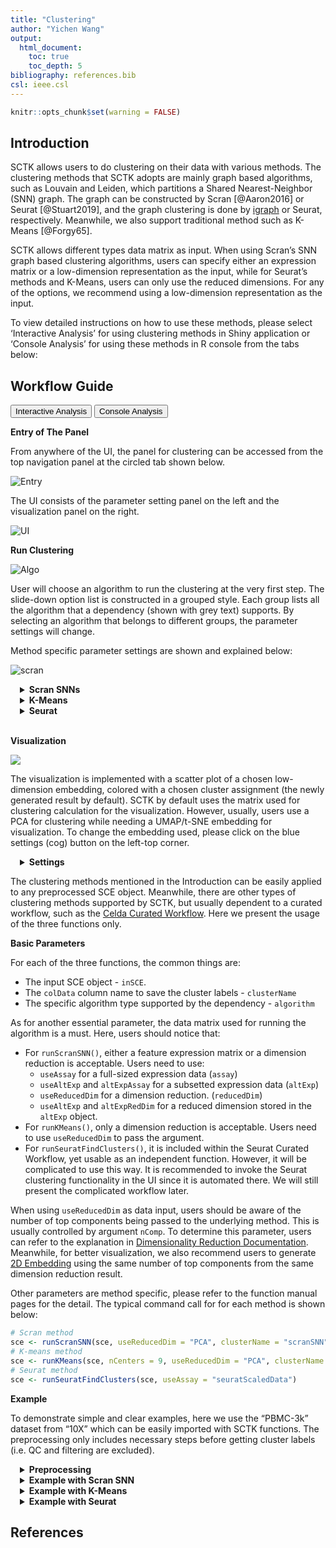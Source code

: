 ```yaml
---
title: "Clustering"
author: "Yichen Wang"
output:
  html_document:
    toc: true
    toc_depth: 5
bibliography: references.bib
csl: ieee.csl
---
```


```r
knitr::opts_chunk$set(warning = FALSE)
```

````{=html}
<head>
<meta name="viewport" content="width=device-width, initial-scale=1">
</head>
<body>
````

## Introduction

SCTK allows users to do clustering on their data with various methods. The clustering methods that SCTK adopts are mainly graph based algorithms, such as Louvain and Leiden, which partitions a Shared Nearest-Neighbor (SNN) graph. The graph can be constructed by Scran [@Aaron2016] or Seurat [@Stuart2019], and the graph clustering is done by [igraph](https://igraph.org/r/) or Seurat, respectively. Meanwhile, we also support traditional method such as K-Means [@Forgy65].  

SCTK allows different types data matrix as input. When using Scran's SNN graph based clustering algorithms, users can specify either an expression matrix or a low-dimension representation as the input, while for Seurat's methods and K-Means, users can only use the reduced dimensions. For any of the options, we recommend using a low-dimension representation as the input. 

To view detailed instructions on how to use these methods, please select 'Interactive Analysis' for using clustering methods in Shiny application or 'Console Analysis' for using these methods in R console from the tabs below: 

## Workflow Guide

````{=html}
<div class="tab">
  <button class="tablinks" onclick="openTab(event, 'interactive')" id="ia-button">Interactive Analysis</button>
  <button class="tablinks" onclick="openTab(event, 'console')" id="console-button">Console Analysis</button>
</div>

<div id="interactive" class="tabcontent">
````

**Entry of The Panel**

From anywhere of the UI, the panel for clustering can be accessed from the top navigation panel at the circled tab shown below.  

![Entry](ui_screenshots/clustering/clst_ui_entry.png)\

The UI consists of the parameter setting panel on the left and the visualization panel on the right. 

![UI](ui_screenshots/clustering/clst_ui.png)\

**Run Clustering**

![Algo](ui_screenshots/clustering/clst_ui_algo.png)\

User will choose an algorithm to run the clustering at the very first step. The slide-down option list is constructed in a grouped style. Each group lists all the algorithm that a dependency (shown with grey text) supports. By selecting an algorithm that belongs to different groups, the parameter settings will change.

Method specific parameter settings are shown and explained below:

![scran](ui_screenshots/clustering/clst_ui_param.png)\

````{=html}
 <style>
div.offset { background-color:inherit ; border-radius: 5px; margin-left: 15px;}
</style>
<div class = "offset">
<details>
  <summary><b>Scran SNNs</b></summary>
````  

For the choices in the algorithm list, please refer to `cluster_louvain()`, `cluster_leiden()`, `cluster_walktrap()`, `cluster_infomap()`, `cluster_fast_greedy()`, `cluster_label_prop()`, and `cluster_leading_eigen()` in the `igraph` package documentation.  

- Data matrix selection - selection input **"Select Input Matrix"**. Scran SNN method allows various types of data matrices. Either a full-sized or a subsetted expression matrix, technically called `assay` or `altExp`, respectively, or a reduced dimension, technically `reducedDim`, is allowed. 
- Resolution related parameters:
    - Numeric input **"K value"**. `K` is an integer scalar specifying the number of nearest neighbors to consider during graph construction. Considering more neighbors results in larger groups. (See parameter `k` of `scran::buildSNNGraph()`)
    - Numeric input **"Resolution"**, only seen when choosing "leiden" algorithm. Higher resolutions lead to more smaller communities, while lower resolutions lead to fewer larger communities. (See parameter `resolution_parameter` of `igraph::cluster_leiden()`)
    - Numeric input **"Steps"**, only seen when choosing "walktrap" algorithm. The length of the random walks to perform. Less steps lead to fewer larger communities, and take more time for computation. (See parameter `steps` of `igraph::cluster_walktrap()`)
- Algorithm detail setting 
    - selection input **"Edge Weight Type"**. Users can specify the type of weighting scheme to use for shared neighbors. (See parameter `type` of `scran::buildSNNGraph()`)
    - Selection input **"Objective Function"**, only seen when choosing "leiden" algorithm. The objective function, "CPM" [@Ronhovde2010] or "modularity" [@Newman2004], evaluates the partitioning of the graph, and the algorithm attempts to maximize the score. 
- Component number setting - numeric input **"Number of Components"**. If users specify a low-dimensional matrix as input, the method will be applied on the top components. When an `assay` or `altExp` is chosen, the algorithm will perform a PCA on the matrix and obtain the top PCs for downstream use. This number could be determined with the help of an Elbow plot in the ["Dimension Reduction"](dimensionality_reduction.html) section. For better visualization, we suggest generating [2D embedding](2d_embedding.html) with the same number of components from the selected reduced dimensions. 

````{=html}
</details>
<details>
  <summary><b>K-Means</b></summary>
````  

When the selected algorithm belongs to "K-Means" group, the parameter settings will look like the figure above.  

- Data matrix selection - selection input **"Select a ReducedDim"**. Here the data matrix allowed can only be a reduced dimension, technically called `reducedDim` and should be obtained in advance from [Dimensionality Reduction](dimensionality_reduction.html) tab. 
- Cluster number determining - numeric input **"Number of Centers (Clusters)"**. User will decide the exact number of clusters here. In term of K-means algorithm, the number of cluster centroids. 
- Iteration limit setting - numeric input **"Max Number of Iterations"**. User will here decide the maximum number of iterations to run. 
- Algorithm detail setting - numeric input **"Number of Random Sets"**. Kmeans attempts multiple initial configurations and reports on the best one. Here users will set the number of initial configurations to use. 

````{=html}
</details>
<details>
  <summary><b>Seurat</b></summary>
````  

When the selected algorithm belongs to "Seurat" group, the parameter settings will look like the figure above.  

- Data matrix selection - selection input **"Select a ReducedDim"**. Here the data matrix allowed can only be a reduced dimension, technically called `reducedDim` and should be obtained in advance from ["Feature Selection & Dimension Reduction" tab](dimensionality_reduction.html). 
- Component number setting - numeric input **"How Many Dimensions to Use"**.
- Algorithm detail setting - checkbox input **"Group Singletons"**.
- Resolution setting - numeric input **"Resolution"**.

````{=html}
</details>
</div>
<br>
````  

**Visualization**

![](ui_screenshots/clustering/clst_ui_vis.png)\

The visualization is implemented with a scatter plot of a chosen low-dimension embedding, colored with a chosen cluster assignment (the newly generated result by default). SCTK by default uses the matrix used for clustering calculation for the visualization. However, usually, users use a PCA for clustering while needing a UMAP/t-SNE embedding for visualization. To change the embedding used, please click on the blue settings (cog) button on the left-top corner.  

````{=html}
<div class = "offset">
<details>
  <summary><b>Settings</b></summary>
````

- Cluster annotation selection - radio button selection **"Select from Current Results"** and **"Select from All Present Annotation"**. This selection updates the dropdown menu with the available annotations. Only a successful run of clustering in the current SCTK session adds an option for the new result to "Select from Current Results", while all the cell annotation stored in background (i.e. `colData(sce)`) are accessible if "Select from All Present Annotation" is chosen. 
- Dimension Reduction selection - selection input **"Use Reduction"**. User have to choose a reduction here for plotting. If there is not yet any option, user can obtain one from [Dimension Reduction](dimensionality_reduction.html) tab. 

````{=html}
</details>
</div>
</div>

<div id="console" class="tabcontent">
````

The clustering methods mentioned in the Introduction can be easily applied to any preprocessed SCE object. Meanwhile, there are other types of clustering methods supported by SCTK, but usually dependent to a curated workflow, such as the [Celda Curated Workflow](celda_curated_workflow.html). Here we present the usage of the three functions only.  

**Basic Parameters**

For each of the three functions, the common things are:

- The input SCE object - `inSCE`.
- The `colData` column name to save the cluster labels - `clusterName`
- The specific algorithm type supported by the dependency - `algorithm`

As for another essential parameter, the data matrix used for running the algorithm is a must. Here, users should notice that:

- For `runScranSNN()`, either a feature expression matrix or a dimension reduction is acceptable. Users need to use: 
    - `useAssay` for a full-sized expression data (`assay`)
    - `useAltExp` and `altExpAssay` for a subsetted expression data (`altExp`)
    - `useReducedDim` for a dimension reduction. (`reducedDim`)
    - `useAltExp` and `altExpRedDim` for a reduced dimension stored in the `altExp` object. 
- For `runKMeans()`, only a dimension reduction is acceptable. Users need to use `useReducedDim` to pass the argument.
- For `runSeuratFindClusters()`, it is included within the Seurat Curated Workflow, yet usable as an independent function. However, it will be complicated to use this way. It is recommended to invoke the Seurat clustering functionality in the UI since it is automated there. We will still present the complicated workflow later. 

When using `useReducedDim` as data input, users should be aware of the number of top components being passed to the underlying method. This is usually controlled by argument `nComp`. To determine this parameter, users can refer to the explanation in [Dimensionality Reduction Documentation](dimensionality_reduction.html). Meanwhile, for better visualization, we also recommend users to generate [2D Embedding](2d_embedding.html) using the same number of top components from the same dimension reduction result. 

Other parameters are method specific, please refer to the function manual pages for the detail. The typical command call for for each method is shown below:

```R
# Scran method
sce <- runScranSNN(sce, useReducedDim = "PCA", clusterName = "scranSNN")
# K-means method
sce <- runKMeans(sce, nCenters = 9, useReducedDim = "PCA", clusterName = "KMeans")
# Seurat method
sce <- runSeuratFindClusters(sce, useAssay = "seuratScaledData")
```

**Example**

To demonstrate simple and clear examples, here we use the "PBMC-3k" dataset from "10X" which can be easily imported with SCTK functions. The preprocessing only includes necessary steps before getting cluster labels (i.e. QC and filtering are excluded). 

````{=html}
<div class = "offset">
<details>
  <summary><b>Preprocessing</b></summary>
````

```R
library(singleCellTK)
sce <- importExampleData("pbmc3k")
sce <- runNormalization(sce, outAssayName = "logcounts", normalizationMethod = "logNormCounts")
# Default HVG method is "vst" from Seurat
sce <- runFeatureSelection(sce, useAssay = "counts")
sce <- setTopHVG(sce)
sce <- runDimReduce(sce, useAssay = "logcounts", useFeatureSubset = "HVG_vst2000", scale = TRUE, reducedDimName = "PCA")
# Optional visualization
sce <- runDimReduce(sce, method = "scaterUMAP", useReducedDim = "PCA", reducedDimName = "UMAP", nComponents = 10)
plotDimRed(sce, "UMAP")
```

````{=html}
</details>
````

````{=html}
<details>
  <summary><b>Example with Scran SNN</b></summary>
  <details>
    <summary><b>Method specific parameters</b></summary>
````
- `k`, the number of nearest neighbors used to construct the graph. Smaller value indicates higher resolution and larger number of clusters. 
- `nComp`, the number of components to use when `useAssay` or `useAltExp` is specified. WON'T work with `useReducedDim`. 
- For `weightType` and `algorithm`, users should choose from a given list of options, which can be found with `?runScranSNN`. For the introduction of those options, please refer to `scran::buildSNNGraph()` and [igraph](https://rdrr.io/cran/igraph/). 
- Different algorithms, supported by [igraph](https://rdrr.io/cran/igraph/), might allows different parameters, such as `objective_function` and `resolution_parameter` for Leiden [@Traag2019], `steps` for Walktrap [@Pons2005]. Please also refer to function reference for detail. 
````{=html}
</details>
````

```R
# Directly use an assay
sce <- runScranSNN(sce, useAssay = "logcounts", clusterName = "scranSNN_logcounts")
plotSCEDimReduceColData(sce, colorBy = "scranSNN_logcounts", reducedDimName = "UMAP")
# Directly use a dimension reduction
sce <- runScranSNN(inSCE = sce, useReducedDim = "PCA", nComp = 10, clusterName = "scranSNN_PCA")
plotSCEDimReduceColData(inSCE = sce, colorBy = "scranSNN_PCA", reducedDimName = "UMAP")
```

````{=html}
</details>
````

````{=html}
<details>
  <summary><b>Example with K-Means</b></summary>
  <details>
    <summary><b>Method specific parameters</b></summary>
````

- `nCenters`, the number of final clusters. This is required.
- `nIter`, the maximum number of iterations allowed.
- `nStart`, the number of random sets to choose. Since K-Means is an algorithm with reasonable randomness, the function allows attempting multiple initial configurations and reports on the best one.
- `seed`, The seed for the random number generator. 
- For `algorithm`, users should choose from a given list of options, which can be found with `?runKMeans`. For the introduction of those options, please refer to `?stats::kmeans`. 

````{=html}
</details>
````

```R
sce <- runKMeans(inSCE = sce, useReducedDim = "PCA", nComp = 10, nCenters = 10, clusterName = "kmeans")
plotSCEDimReduceColData(inSCE = sce, colorBy = "kmeans", reducedDimName = "UMAP")
```

````{=html}
</details>
<details>
  <summary><b>Example with Seurat</b></summary>
````

Seurat clustering method is recommended to be used in the [Seurat Curated Workflow](seurat_curated_workflow.html) in console analysis. When users preprocessed the dataset with other approaches, the clustering with Seurat function can be complicated, since some sorts of Seurat specific metadata is always needed.  

```R
# Prepare what seurat function needs
library(Seurat)
pca <- reducedDim(sce, "PCA")[,1:10]
rownames(pca) <- gsub("_", "-", rownames(pca))
stdev <- as.numeric(attr(pca, "percentVar"))
new_pca <- CreateDimReducObject(embeddings = pca, assay = "RNA", stdev = stdev, key = "PC_")
# Then we can take the Seurat Curated Workflow independent dimension 
# reduction as an input. 
sce <- runSeuratFindClusters(sce, externalReduction = new_pca)
plotSCEDimReduceColData(inSCE = sce, colorBy = "Seurat_louvain_Resolution0.8", reducedDimName = "UMAP")
```

````{=html}
</details>
</div>
</div>
<script>
document.getElementById("ia-button").click();
</script>
</body>
````

## References
